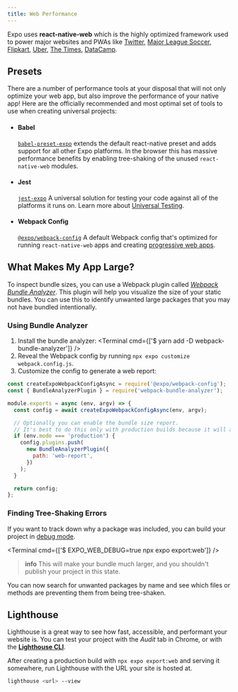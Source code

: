 ```yaml
---
title: Web Performance
---
```



Expo uses **react-native-web** which is the highly optimized framework used to power major websites and PWAs like [Twitter](https://mobile.twitter.com), [Major League Soccer](https://matchcenter.mlssoccer.com), [Flipkart](https://twitter.com/naqvitalha/status/969577892991549440), [Uber](https://www.youtube.com/watch?v=RV9rxrNIxnY), [The Times](https://github.com/newsuk/times-components), [DataCamp](https://www.datacamp.com/community/tech/porting-practice-to-web-part1).

## Presets

There are a number of performance tools at your disposal that will not only optimize your web app, but also improve the performance of your native app! Here are the officially recommended and most optimal set of tools to use when creating universal projects:

- #### Babel
  [`babel-preset-expo`](https://www.npmjs.com/package/babel-preset-expo) extends the default react-native preset and adds support for all other Expo platforms. In the browser this has massive performance benefits by enabling tree-shaking of the unused `react-native-web` modules.
- #### Jest
  [`jest-expo`](https://www.npmjs.com/package/jest-expo) A universal solution for testing your code against all of the platforms it runs on. Learn more about [Universal Testing](https://blog.expo.dev/testing-universal-react-native-apps-with-jest-and-expo-113b4bf9cc44).
- #### Webpack Config
  [`@expo/webpack-config`](https://www.npmjs.com/package/@expo/webpack-config) A default Webpack config that's optimized for running `react-native-web` apps and creating [progressive web apps](https://developers.google.com/web/progressive-web-apps/).

## What Makes My App Large?

To inspect bundle sizes, you can use a Webpack plugin called [_Webpack Bundle Analyzer_](https://github.com/webpack-contrib/webpack-bundle-analyzer). This plugin will help you visualize the size of your static bundles. You can use this to identify unwanted large packages that you may not have bundled intentionally.

### Using Bundle Analyzer

1. Install the bundle analyzer:
   <Terminal cmd={['$ yarn add -D webpack-bundle-analyzer']} />
2. Reveal the Webpack config by running `npx expo customize webpack.config.js`.
3. Customize the config to generate a web report:

```js
const createExpoWebpackConfigAsync = require('@expo/webpack-config');
const { BundleAnalyzerPlugin } = require('webpack-bundle-analyzer');

module.exports = async (env, argv) => {
  const config = await createExpoWebpackConfigAsync(env, argv);

  // Optionally you can enable the bundle size report.
  // It's best to do this only with production builds because it will add noticeably more time to your builds and reloads.
  if (env.mode === 'production') {
    config.plugins.push(
      new BundleAnalyzerPlugin({
        path: 'web-report',
      })
    );
  }

  return config;
};
```

### Finding Tree-Shaking Errors

If you want to track down why a package was included, you can build your project in [debug mode](https://github.com/expo/expo-cli/blob/af9e390b74dcb7a0132e73b34ea0cdb9437a771c/packages/xdl/src/Web.ts#L69-L92).

<Terminal cmd={['$ EXPO_WEB_DEBUG=true npx expo export:web']} />

> **info** This will make your bundle much larger, and you shouldn't publish your project in this state.

You can now search for unwanted packages by name and see which files or methods are preventing them from being tree-shaken.

## Lighthouse

Lighthouse is a great way to see how fast, accessible, and performant your website is.
You can test your project with the _Audit_ tab in Chrome, or with the [**Lighthouse CLI**][lighthouse].

After creating a production build with `npx expo export:web` and serving it somewhere, run Lighthouse with the URL your site is hosted at.

```sh
lighthouse <url> --view
```

[lighthouse]: https://github.com/GoogleChrome/lighthouse#using-the-node-cli
[nic]: http://nicolasgallagher.com/
